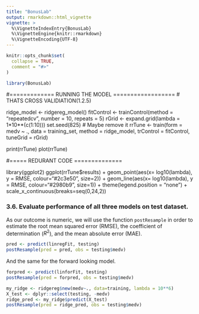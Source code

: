 ```yaml
---
title: "BonusLab"
output: rmarkdown::html_vignette
vignette: >
  %\VignetteIndexEntry{BonusLab}
  %\VignetteEngine{knitr::rmarkdown}
  %\VignetteEncoding{UTF-8}
---
```


```r
knitr::opts_chunk$set(
  collapse = TRUE,
  comment = "#>"
)
```

```r
library(BonusLab)
```
#============= RUNNING THE MODEL ==================
# THATS CROSS VALIDIATION(1.2.5)

ridge_model <- ridgereg_model()
fitControl <- trainControl(method = "repeatedcv",
                           number = 10,
                           repeats = 5)
rGrid <- expand.grid(lambda = 1*10**(c(1:10)))
set.seed(825) # Maybe remove it
rrTune <- train(form = medv ~ .,
                data = training_set,
                method = ridge_model,
                trControl = fitControl,
                tuneGrid = rGrid)


print(rrTune)
plot(rrTune)



#===== REDURANT CODE ==============


library(ggplot2)
ggplot(rrTune$results) +
  geom_point(aes(x= log10(lambda), y = RMSE, colour="#2c3e50", size=2)) +
  geom_line(aes(x= log10(lambda), y = RMSE, colour="#2980b9", size=1)) +
  theme(legend.position = "none") +
  scale_x_continuous(breaks=seq(0,24,2))


### 3.6. Evaluate performance of all three models on test dataset.
As our outcome is numeric, we will use the function `postResample` in order to estimate the root mean squared error (RMSE), the coefficient of determination ($R^2$), and the mean absolute error (MAE).
```r
pred <- predict(linregFit, testing)
postResample(pred = pred, obs = testing$medv)
```

And the same for the forward looking model.
```r
forpred <- predict(linforFit, testing)
postResample(pred = forpred, obs = testing$medv)
```

```r
my_ridge <- ridgereg$new(medv~., data=training, lambda = 10**6)
X_test <- dplyr::select(testing, -medv)
ridge_pred <- my_ridge$predict(X_test)
postResample(pred = ridge_pred, obs = testing$medv)
```